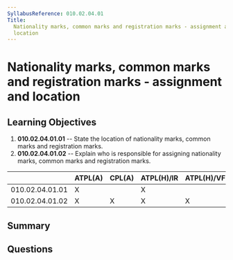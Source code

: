 ```yaml
---
SyllabusReference: 010.02.04.01
Title:
  Nationality marks, common marks and registration marks - assignment and
  location
---
```


# Nationality marks, common marks and registration marks - assignment and location

## Learning Objectives

1.  **010.02.04.01.01** -- State the location of nationality marks, common marks
    and registration marks.
2.  **010.02.04.01.02** -- Explain who is responsible for assigning nationality
    marks, common marks and registration marks.

|                 | ATPL(A) | CPL(A) | ATPL(H)/IR | ATPL(H)/VFR | CPL(H) | IR | CBIR(A) |
| --------------- | ------- | ------ | ---------- | ----------- | ------ | -- | ------- |
| 010.02.04.01.01 | X       |        | X          |             |        |    |         |
| 010.02.04.01.02 | X       | X      | X          | X           | X      |    |         |

## Summary

## Questions
